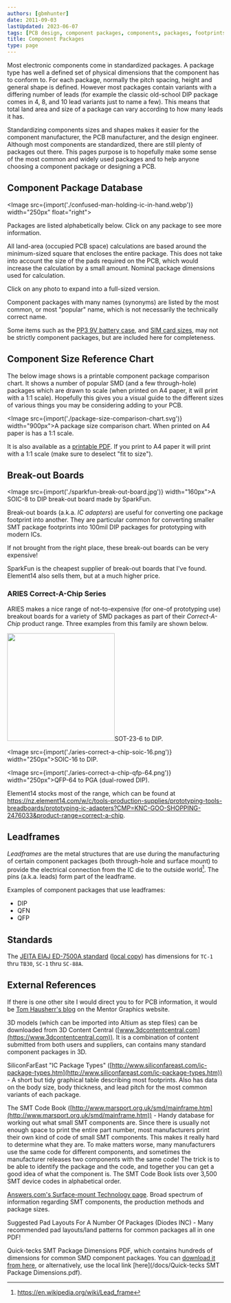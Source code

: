 ```yaml
---
authors: [gbmhunter]
date: 2011-09-03
lastUpdated: 2023-06-07
tags: [PCB design, component packages, components, packages, footprints, dimensions, manufacturers, database, leadframes]
title: Component Packages
type: page
---
```


Most electronic components come in standardized packages. A package type has well a defined set of physical dimensions that the component has to conform to. For each package, normally the pitch spacing, height and general shape is defined. However most packages contain variants with a differing number of leads (for example the classic old-school DIP package comes in 4, 8, and 10 lead variants just to name a few). This means that total land area and size of a package can vary according to how many leads it has.

Standardizing components sizes and shapes makes it easier for the component manufacturer, the PCB manufacturer, and the design engineer. Although most components are standardized, there are still plenty of packages out there. This pages purpose is to hopefully make some sense of the most common and widely used packages and to help anyone choosing a component package or designing a PCB.

## Component Package Database

<Image src={import('./confused-man-holding-ic-in-hand.webp')} width="250px" float="right"></Image>

Packages are listed alphabetically below. Click on any package to see more information.

All land-area (occupied PCB space) calculations are based around the minimum-sized square that encloses the entire package. This does not take into account the size of the pads required on the PCB, which would increase the calculation by a small amount. Nominal package dimensions used for calculation.

Click on any photo to expand into a full-sized version.

Component packages with many names (synonyms) are listed by the most common, or most "popular" name, which is not necessarily the technically correct name.

Some items such as the [PP3 9V battery case](/pcb-design/component-packages/pp3-component-package/), and [SIM card sizes](/pcb-design/component-packages/sim-card-sizes/), may not be strictly component packages, but are included here for completeness.

<ChildPages />

## Component Size Reference Chart

The below image shows is a printable component package comparison chart. It shows a number of popular SMD (and a few through-hole) packages which are drawn to scale (when printed on A4 paper, it will print with a 1:1 scale). Hopefully this gives you a visual guide to the different sizes of various things you may be considering adding to your PCB.

<Image src={import('./package-size-comparison-chart.svg')} width="900px">A package size comparison chart. When printed on A4 paper is has a 1:1 scale.</Image>

It is also available as a [printable PDF](/pdfs/package-size-comparison-chart.pdf). If you print to A4 paper it will print with a 1:1 scale (make sure to deselect "fit to size"). 

## Break-out Boards

<Image src={import('./sparkfun-break-out-board.jpg')} width="160px">A SOIC-8 to DIP break-out board made by SparkFun.</Image>

Break-out boards (a.k.a. _IC adapters_) are useful for converting one package footprint into another. They are particular common for converting smaller SMT package footprints into 100mil DIP packages for prototyping with modern ICs.

If not brought from the right place, these break-out boards can be very expensive!

SparkFun is the cheapest supplier of break-out boards that I've found. Element14 also sells them, but at a much higher price.

### ARIES Correct-A-Chip Series

ARIES makes a nice range of not-to-expensive (for one-of prototyping use) breakout boards for a variety of SMD packages as part of their _Correct-A-Chip_ product range. Three examples from this family are shown below.

<div style={{ display: 'flex' }}>
<Image src={import('./aries-correct-a-chip-sot-23-6.png')} width="250px">SOT-23-6 to DIP.</Image>

<Image src={import('./aries-correct-a-chip-soic-16.png')} width="250px">SOIC-16 to DIP. </Image>

<Image src={import('./aries-correct-a-chip-qfp-64.png')} width="250px">QFP-64 to PGA (dual-rowed DIP). </Image>
</div>

Element14 stocks most of the range, which can be found at https://nz.element14.com/w/c/tools-production-supplies/prototyping-tools-breadboards/prototyping-ic-adapters?CMP=KNC-GOO-SHOPPING-2476033&product-range=correct-a-chip.

## Leadframes

_Leadframes_ are the metal structures that are use during the manufacturing of certain component packages (both through-hole and surface mount) to provide the electrical connection from the IC die to the outside world[^bib-wikipedia-leadframe]. The pins (a.k.a. leads) form part of the leadframe.

Examples of component packages that use leadframes:

* DIP
* QFN
* QFP

## Standards

The [JEITA EIAJ ED-7500A standard](https://home.jeita.or.jp/tsc/std-pdf/ED-7500A-2.pdf) ([local copy](/pdfs/eiaj-ed-7500a-standard.pdf)) has dimensions for `TC-1` thru `TB30`, `SC-1` thru `SC-88A`.

## External References

If there is one other site I would direct you to for PCB information, it would be [Tom Hausherr's blog](http://blogs.mentor.com/tom-hausherr/) on the Mentor Graphics website.

3D models (which can be imported into Altium as step files) can be downloaded from 3D Content Central ([www.3dcontentcentral.com](https://www.3dcontentcentral.com)). It is a combination of content submitted from both users and suppliers, can contains many standard component packages in 3D.

SiliconFarEast "IC Package Types" ([http://www.siliconfareast.com/ic-package-types.htm](http://www.siliconfareast.com/ic-package-types.htm)) - A short but tidy graphical table describing most footprints. Also has data on the body size, body thickness, and lead pitch for the most common variants of each package.

The SMT Code Book ([http://www.marsport.org.uk/smd/mainframe.htm](http://www.marsport.org.uk/smd/mainframe.htm)) - Handy database for working out what small SMT components are. Since there is usually not enough space to print the entire part number, most manufacturers print their own kind of code of small SMT components. This makes it really hard to determine what they are. To make matters worse, many manufacturers use the same code for different components, and sometimes the manufacturer releases two components with the same code! The trick is to be able to identify the package and the code, and together you can get a good idea of what the component is. The SMT Code Book lists over 3,500 SMT device codes in alphabetical order.

[Answers.com's Surface-mount Technology page](http://www.answers.com/topic/surface-mount-technology). Broad spectrum of information regarding SMT components, the production methods and package sizes.

Suggested Pad Layouts For A Number Of Packages (Diodes INC) - Many recommended pad layouts/land patterns for common packages all in one PDF!

Quick-tecks SMT Package Dimensions PDF, which contains hundreds of dimensions for common SMD component packages. You can [download it from here](http://www.quick-teck.co.uk/TechArticleDoc/9522698761347382744.pdf), or alternatively, use the local link [here](/docs/Quick-tecks SMT Package Dimensions.pdf).

[^bib-wikipedia-leadframe]:  https://en.wikipedia.org/wiki/Lead_frame
